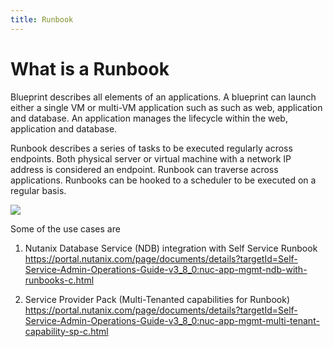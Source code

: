 ```yaml
---
title: Runbook
---
```


# What is a Runbook

Blueprint describes all elements of an applications.  A blueprint can launch either a single VM or multi-VM application such as 
such as web, application and database.  An application manages the lifecycle within the web, application and database.

Runbook describes a series of tasks to be executed regularly across endpoints.  Both physical server or virtual machine with a 
network IP address is considered an endpoint.  Runbook can traverse across applications.  Runbooks can be hooked to a scheduler to be 
executed on a regular basis.

![](images/Runbook-Action.png)

Some of the use cases are 

1.  Nutanix Database Service (NDB) integration with Self Service Runbook
https://portal.nutanix.com/page/documents/details?targetId=Self-Service-Admin-Operations-Guide-v3_8_0:nuc-app-mgmt-ndb-with-runbooks-c.html

2.  Service Provider Pack (Multi-Tenanted capabilities for Runbook)
https://portal.nutanix.com/page/documents/details?targetId=Self-Service-Admin-Operations-Guide-v3_8_0:nuc-app-mgmt-multi-tenant-capability-sp-c.html
